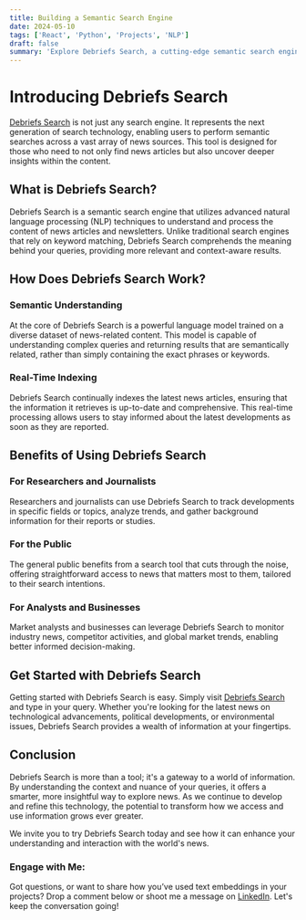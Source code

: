 ```yaml
---
title: Building a Semantic Search Engine
date: 2024-05-10
tags: ['React', 'Python', 'Projects', 'NLP']
draft: false
summary: 'Explore Debriefs Search, a cutting-edge semantic search engine tailored for comprehensive news analysis. Discover how it changes the way we access and understand news from various sources.'
---
```


# Introducing Debriefs Search

[Debriefs Search](https://search.debriefs.ai/) is not just any search engine. It represents the next generation of search technology, enabling users to perform semantic searches across a vast array of news sources. This tool is designed for those who need to not only find news articles but also uncover deeper insights within the content.

## What is Debriefs Search?

Debriefs Search is a semantic search engine that utilizes advanced natural language processing (NLP) techniques to understand and process the content of news articles and newsletters. Unlike traditional search engines that rely on keyword matching, Debriefs Search comprehends the meaning behind your queries, providing more relevant and context-aware results.

## How Does Debriefs Search Work?

### Semantic Understanding

At the core of Debriefs Search is a powerful language model trained on a diverse dataset of news-related content. This model is capable of understanding complex queries and returning results that are semantically related, rather than simply containing the exact phrases or keywords.

### Real-Time Indexing

Debriefs Search continually indexes the latest news articles, ensuring that the information it retrieves is up-to-date and comprehensive. This real-time processing allows users to stay informed about the latest developments as soon as they are reported.

## Benefits of Using Debriefs Search

### For Researchers and Journalists

Researchers and journalists can use Debriefs Search to track developments in specific fields or topics, analyze trends, and gather background information for their reports or studies.

### For the Public

The general public benefits from a search tool that cuts through the noise, offering straightforward access to news that matters most to them, tailored to their search intentions.

### For Analysts and Businesses

Market analysts and businesses can leverage Debriefs Search to monitor industry news, competitor activities, and global market trends, enabling better informed decision-making.

## Get Started with Debriefs Search

Getting started with Debriefs Search is easy. Simply visit [Debriefs Search](https://search.debriefs.ai/) and type in your query. Whether you're looking for the latest news on technological advancements, political developments, or environmental issues, Debriefs Search provides a wealth of information at your fingertips.

## Conclusion

Debriefs Search is more than a tool; it's a gateway to a world of information. By understanding the context and nuance of your queries, it offers a smarter, more insightful way to explore news. As we continue to develop and refine this technology, the potential to transform how we access and use information grows ever greater.

We invite you to try Debriefs Search today and see how it can enhance your understanding and interaction with the world's news.

### Engage with Me:

Got questions, or want to share how you’ve used text embeddings in your projects? Drop a comment below or shoot me a message on [LinkedIn](https://www.linkedin.com/in/juan-angel-suarez-ab9190151/). Let's keep the conversation going!
